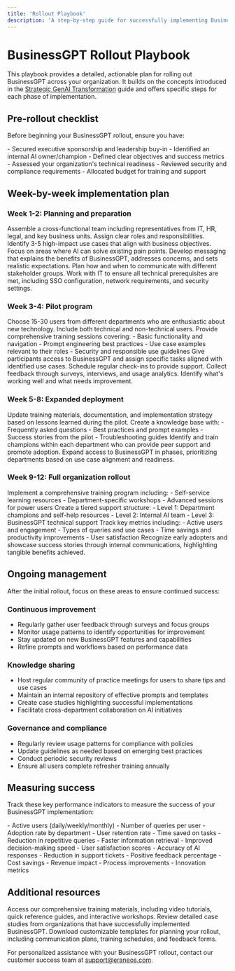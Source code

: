 ```yaml
---
title: 'Rollout Playbook'
description: 'A step-by-step guide for successfully implementing BusinessGPT across your organization'
---
```


# BusinessGPT Rollout Playbook

This playbook provides a detailed, actionable plan for rolling out BusinessGPT across your organization. It builds on the concepts introduced in the [Strategic GenAI Transformation](/admin/rollout-setup) guide and offers specific steps for each phase of implementation.

## Pre-rollout checklist

Before beginning your BusinessGPT rollout, ensure you have:

<CheckList>
  - Secured executive sponsorship and leadership buy-in
  - Identified an internal AI owner/champion
  - Defined clear objectives and success metrics
  - Assessed your organization's technical readiness
  - Reviewed security and compliance requirements
  - Allocated budget for training and support
</CheckList>

## Week-by-week implementation plan

### Week 1-2: Planning and preparation

<Steps>
  <Step title="Form your AI implementation team">
    Assemble a cross-functional team including representatives from IT, HR, legal, and key business units. Assign clear roles and responsibilities.
  </Step>
  <Step title="Define use cases">
    Identify 3-5 high-impact use cases that align with business objectives. Focus on areas where AI can solve existing pain points.
  </Step>
  <Step title="Create a communication plan">
    Develop messaging that explains the benefits of BusinessGPT, addresses concerns, and sets realistic expectations. Plan how and when to communicate with different stakeholder groups.
  </Step>
  <Step title="Set up technical infrastructure">
    Work with IT to ensure all technical prerequisites are met, including SSO configuration, network requirements, and security settings.
  </Step>
</Steps>

### Week 3-4: Pilot program

<Steps>
  <Step title="Select pilot participants">
    Choose 15-30 users from different departments who are enthusiastic about new technology. Include both technical and non-technical users.
  </Step>
  <Step title="Conduct initial training">
    Provide comprehensive training sessions covering:
    - Basic functionality and navigation
    - Prompt engineering best practices
    - Use case examples relevant to their roles
    - Security and responsible use guidelines
  </Step>
  <Step title="Launch pilot">
    Give participants access to BusinessGPT and assign specific tasks aligned with identified use cases. Schedule regular check-ins to provide support.
  </Step>
  <Step title="Gather and analyze feedback">
    Collect feedback through surveys, interviews, and usage analytics. Identify what's working well and what needs improvement.
  </Step>
</Steps>

### Week 5-8: Expanded deployment

<Steps>
  <Step title="Refine approach based on pilot feedback">
    Update training materials, documentation, and implementation strategy based on lessons learned during the pilot.
  </Step>
  <Step title="Develop internal resources">
    Create a knowledge base with:
    - Frequently asked questions
    - Best practices and prompt examples
    - Success stories from the pilot
    - Troubleshooting guides
  </Step>
  <Step title="Train department champions">
    Identify and train champions within each department who can provide peer support and promote adoption.
  </Step>
  <Step title="Roll out to additional departments">
    Expand access to BusinessGPT in phases, prioritizing departments based on use case alignment and readiness.
  </Step>
</Steps>

### Week 9-12: Full organization rollout

<Steps>
  <Step title="Scale training program">
    Implement a comprehensive training program including:
    - Self-service learning resources
    - Department-specific workshops
    - Advanced sessions for power users
  </Step>
  <Step title="Establish support system">
    Create a tiered support structure:
    - Level 1: Department champions and self-help resources
    - Level 2: Internal AI team
    - Level 3: BusinessGPT technical support
  </Step>
  <Step title="Monitor adoption and impact">
    Track key metrics including:
    - Active users and engagement
    - Types of queries and use cases
    - Time savings and productivity improvements
    - User satisfaction
  </Step>
  <Step title="Celebrate and share successes">
    Recognize early adopters and showcase success stories through internal communications, highlighting tangible benefits achieved.
  </Step>
</Steps>

## Ongoing management

After the initial rollout, focus on these areas to ensure continued success:

### Continuous improvement

- Regularly gather user feedback through surveys and focus groups
- Monitor usage patterns to identify opportunities for improvement
- Stay updated on new BusinessGPT features and capabilities
- Refine prompts and workflows based on performance data

### Knowledge sharing

- Host regular community of practice meetings for users to share tips and use cases
- Maintain an internal repository of effective prompts and templates
- Create case studies highlighting successful implementations
- Facilitate cross-department collaboration on AI initiatives

### Governance and compliance

- Regularly review usage patterns for compliance with policies
- Update guidelines as needed based on emerging best practices
- Conduct periodic security reviews
- Ensure all users complete refresher training annually

## Measuring success

Track these key performance indicators to measure the success of your BusinessGPT implementation:

<CardGroup cols={2}>
  <Card title="Adoption metrics" icon="users">
    - Active users (daily/weekly/monthly)
    - Number of queries per user
    - Adoption rate by department
    - User retention rate
  </Card>
  <Card title="Efficiency metrics" icon="gauge-high">
    - Time saved on tasks
    - Reduction in repetitive queries
    - Faster information retrieval
    - Improved decision-making speed
  </Card>
  <Card title="Quality metrics" icon="star">
    - User satisfaction scores
    - Accuracy of AI responses
    - Reduction in support tickets
    - Positive feedback percentage
  </Card>
  <Card title="Business impact" icon="chart-line">
    - Cost savings
    - Revenue impact
    - Process improvements
    - Innovation metrics
  </Card>
</CardGroup>

## Additional resources

<CardGroup>
  <Card title="Training materials" icon="graduation-cap" href="#">
    Access our comprehensive training materials, including video tutorials, quick reference guides, and interactive workshops.
  </Card>
  <Card title="Case studies" icon="file-lines" href="#">
    Review detailed case studies from organizations that have successfully implemented BusinessGPT.
  </Card>
  <Card title="Implementation templates" icon="clipboard" href="#">
    Download customizable templates for planning your rollout, including communication plans, training schedules, and feedback forms.
  </Card>
</CardGroup>

For personalized assistance with your BusinessGPT rollout, contact our customer success team at [support@eraneos.com](mailto:support@eraneos.com).
